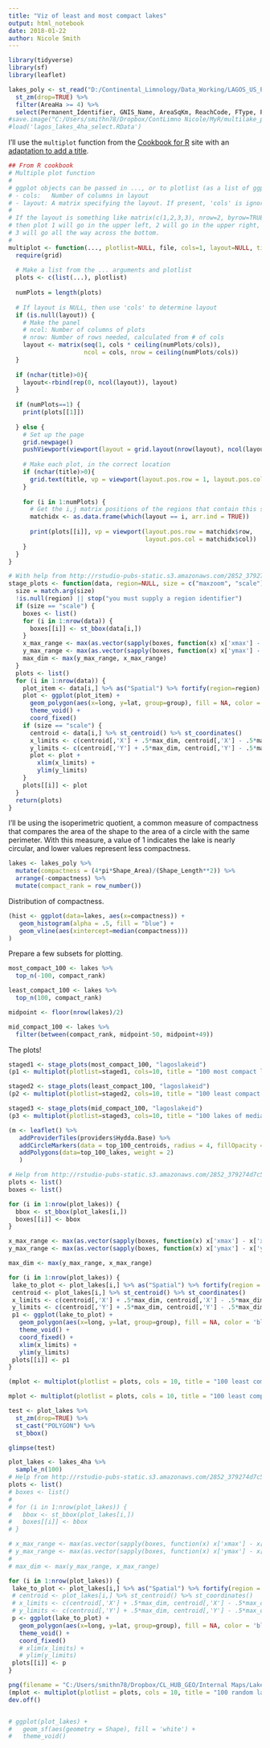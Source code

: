 ```yaml
---
title: "Viz of least and most compact lakes"
output: html_notebook
date: 2018-01-22
author: Nicole Smith
---
```

```r
library(tidyverse)
library(sf)
library(leaflet)

lakes_poly <- st_read("D:/Continental_Limnology/Data_Working/LAGOS_US_Predecessors.gdb", "NHDWaterbody_LAGOS", stringsAsFactors = FALSE) %>%
  st_zm(drop=TRUE) %>%
  filter(AreaHa >= 4) %>%
  select(Permanent_Identifier, GNIS_Name, AreaSqKm, ReachCode, FType, FCode, STATE, lagoslakeid, Shape_Area, Shape_Length)
#save.image("C:/Users/smithn78/Dropbox/ContLimno Nicole/MyR/multilake_plots/lagos_lakes_4ha_select.RData")
#load('lagos_lakes_4ha_select.RData')
```

I'll use the `multiplot` function from the [Cookbook for R](http://www.cookbook-r.com/Graphs/Multiple_graphs_on_one_page_(ggplot2)/) site with an [adaptation to add a title](http://www.guru-gis.net/multiplot-function-for-ggplot/).
```r
## From R cookbook
# Multiple plot function
#
# ggplot objects can be passed in ..., or to plotlist (as a list of ggplot objects)
# - cols:   Number of columns in layout
# - layout: A matrix specifying the layout. If present, 'cols' is ignored.
#
# If the layout is something like matrix(c(1,2,3,3), nrow=2, byrow=TRUE),
# then plot 1 will go in the upper left, 2 will go in the upper right, and
# 3 will go all the way across the bottom.
#
multiplot <- function(..., plotlist=NULL, file, cols=1, layout=NULL, title="") {
  require(grid)
 
  # Make a list from the ... arguments and plotlist
  plots <- c(list(...), plotlist)
 
  numPlots = length(plots)
 
  # If layout is NULL, then use 'cols' to determine layout
  if (is.null(layout)) {
    # Make the panel
    # ncol: Number of columns of plots
    # nrow: Number of rows needed, calculated from # of cols
    layout <- matrix(seq(1, cols * ceiling(numPlots/cols)),
                     ncol = cols, nrow = ceiling(numPlots/cols))
  }
 
  if (nchar(title)>0){
    layout<-rbind(rep(0, ncol(layout)), layout)
  }
 
  if (numPlots==1) {
    print(plots[[1]])
 
  } else {
    # Set up the page
    grid.newpage()
    pushViewport(viewport(layout = grid.layout(nrow(layout), ncol(layout), heights =if(nchar(title)>0){unit(c(0.5, rep(5,nrow(layout)-1)), "null")}else{unit(c(rep(5, nrow(layout))), "null")} )))
 
    # Make each plot, in the correct location
    if (nchar(title)>0){
      grid.text(title, vp = viewport(layout.pos.row = 1, layout.pos.col = 1:ncol(layout)))
    }
 
    for (i in 1:numPlots) {
      # Get the i,j matrix positions of the regions that contain this subplot
      matchidx <- as.data.frame(which(layout == i, arr.ind = TRUE))
 
      print(plots[[i]], vp = viewport(layout.pos.row = matchidx$row,
                                      layout.pos.col = matchidx$col))
    }
  }
}

# With help from http://rstudio-pubs-static.s3.amazonaws.com/2852_379274d7c5734f979e106dcf019ec46c.html
stage_plots <- function(data, region=NULL, size = c("maxzoom", "scale")) {
  size = match.arg(size)
  !is.null(region) || stop("you must supply a region identifier")
  if (size == "scale") {
    boxes <- list()
    for (i in 1:nrow(data)) {
      boxes[[i]] <- st_bbox(data[i,])
    }
    x_max_range <- max(as.vector(sapply(boxes, function(x) x['xmax'] - x['xmin'])))
    y_max_range <- max(as.vector(sapply(boxes, function(x) x['ymax'] - x['ymin'])))
    max_dim <- max(y_max_range, x_max_range)
  }
  plots <- list()
  for (i in 1:nrow(data)) {
    plot_item <- data[i,] %>% as("Spatial") %>% fortify(region=region)
    plot <- ggplot(plot_item) + 
      geom_polygon(aes(x=long, y=lat, group=group), fill = NA, color = 'black') +
      theme_void() +
      coord_fixed()
    if (size == "scale") {
      centroid <- data[i,] %>% st_centroid() %>% st_coordinates()
      x_limits <- c(centroid[,'X'] + .5*max_dim, centroid[,'X'] - .5*max_dim)
      y_limits <- c(centroid[,'Y'] + .5*max_dim, centroid[,'Y'] - .5*max_dim)
      plot <- plot +
        xlim(x_limits) + 
        ylim(y_limits)
    }
    plots[[i]] <- plot
  }
  return(plots)
}

```

I'll be using the isoperimetric quotient, a common measure of compactness that compares the area of the shape to the area of a circle with the same perimeter. With this measure, a value of 1 indicates the lake is nearly circular, and lower values represent less compactness.
```r
lakes <- lakes_poly %>%
  mutate(compactness = (4*pi*Shape_Area)/(Shape_Length**2)) %>%
  arrange(-compactness) %>%
  mutate(compact_rank = row_number())
```

Distribution of compactness.

```r
(hist <- ggplot(data=lakes, aes(x=compactness)) +
   geom_histogram(alpha = .5, fill = "blue") +
   geom_vline(aes(xintercept=median(compactness)))
)
```
Prepare a few subsets for plotting.
```r
most_compact_100 <- lakes %>%
  top_n(-100, compact_rank)

least_compact_100 <- lakes %>%
  top_n(100, compact_rank)

midpoint <- floor(nrow(lakes)/2)

mid_compact_100 <- lakes %>%
  filter(between(compact_rank, midpoint-50, midpoint+49))
```

The plots!
```r
staged1 <- stage_plots(most_compact_100, "lagoslakeid")
(p1 <- multiplot(plotlist=staged1, cols=10, title = "100 most compact lakes in LAGOS (4ha+)"))
```


```r
staged2 <- stage_plots(least_compact_100, "lagoslakeid")
(p2 <- multiplot(plotlist=staged2, cols=10, title = "100 least compact lakes in LAGOS (4ha+)"))
```

```r
staged3 <- stage_plots(mid_compact_100, "lagoslakeid")
(p3 <- multiplot(plotlist=staged3, cols=10, title = "100 lakes of median compactness in LAGOS (4ha+)"))
```

```r
(m <- leaflet() %>%
   addProviderTiles(providers$Hydda.Base) %>%
   addCircleMarkers(data = top_100_centroids, radius = 4, fillOpacity = 1, stroke = FALSE) %>%
   addPolygons(data=top_100_lakes, weight = 2)
   )

```





```r
# Help from http://rstudio-pubs-static.s3.amazonaws.com/2852_379274d7c5734f979e106dcf019ec46c.html
plots <- list()
boxes <- list()

for (i in 1:nrow(plot_lakes)) {
  bbox <- st_bbox(plot_lakes[i,])
  boxes[[i]] <- bbox
}

x_max_range <- max(as.vector(sapply(boxes, function(x) x['xmax'] - x['xmin'])))
y_max_range <- max(as.vector(sapply(boxes, function(x) x['ymax'] - x['ymin'])))

max_dim <- max(y_max_range, x_max_range)

for (i in 1:nrow(plot_lakes)) {
 lake_to_plot <- plot_lakes[i,] %>% as("Spatial") %>% fortify(region = 'Permanent_Identifier')
 centroid <- plot_lakes[i,] %>% st_centroid() %>% st_coordinates()
 x_limits <- c(centroid[,'X'] + .5*max_dim, centroid[,'X'] - .5*max_dim)
 y_limits <- c(centroid[,'Y'] + .5*max_dim, centroid[,'Y'] - .5*max_dim)
 p1 <- ggplot(lake_to_plot) +
   geom_polygon(aes(x=long, y=lat, group=group), fill = NA, color = 'black') +
   theme_void() +
   coord_fixed() +
   xlim(x_limits) +
   ylim(y_limits)
 plots[[i]] <- p1
}

(mplot <- multiplot(plotlist = plots, cols = 10, title = "100 least compact lakes in LAGOS (not to scale)"))

mplot <- multiplot(plotlist = plots, cols = 10, title = "100 least compact lakes in LAGOS (not to scale)")


```


```r
test <- plot_lakes %>%
  st_zm(drop=TRUE) %>%
  st_cast("POLYGON") %>%
  st_bbox()

glimpse(test)
```


```r
plot_lakes <- lakes_4ha %>%
  sample_n(100)
# Help from http://rstudio-pubs-static.s3.amazonaws.com/2852_379274d7c5734f979e106dcf019ec46c.html
plots <- list()
# boxes <- list()
# 
# for (i in 1:nrow(plot_lakes)) {
#   bbox <- st_bbox(plot_lakes[i,])
#   boxes[[i]] <- bbox
# }

# x_max_range <- max(as.vector(sapply(boxes, function(x) x['xmax'] - x['xmin'])))
# y_max_range <- max(as.vector(sapply(boxes, function(x) x['ymax'] - x['ymin'])))
# 
# max_dim <- max(y_max_range, x_max_range)

for (i in 1:nrow(plot_lakes)) {
 lake_to_plot <- plot_lakes[i,] %>% as("Spatial") %>% fortify(region = 'Permanent_Identifier')
 # centroid <- plot_lakes[i,] %>% st_centroid() %>% st_coordinates()
 # x_limits <- c(centroid[,'X'] + .5*max_dim, centroid[,'X'] - .5*max_dim)
 # y_limits <- c(centroid[,'Y'] + .5*max_dim, centroid[,'Y'] - .5*max_dim)
 p <- ggplot(lake_to_plot) +
   geom_polygon(aes(x=long, y=lat, group=group), fill = NA, color = 'black') +
   theme_void() +
   coord_fixed()
   # xlim(x_limits) +
   # ylim(y_limits)
 plots[[i]] <- p
}

png(filename = "C:/Users/smithn78/Dropbox/CL_HUB_GEO/Internal Maps/Lakes and Reservoirs Multiplots/sample_lakes_100.png", width = 1920, height = 1200)
(mplot <- multiplot(plotlist = plots, cols = 10, title = "100 random lakes in LAGOS (not to scale)"))
dev.off()


# ggplot(plot_lakes) +
#   geom_sf(aes(geometry = Shape), fill = 'white') +
#   theme_void()

```

